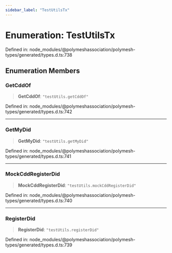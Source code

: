 ```yaml
---
sidebar_label: "TestUtilsTx"
---
```


# Enumeration: TestUtilsTx

Defined in: node\_modules/@polymeshassociation/polymesh-types/generated/types.d.ts:738

## Enumeration Members

### GetCddOf

> **GetCddOf**: `"testUtils.getCddOf"`

Defined in: node\_modules/@polymeshassociation/polymesh-types/generated/types.d.ts:742

***

### GetMyDid

> **GetMyDid**: `"testUtils.getMyDid"`

Defined in: node\_modules/@polymeshassociation/polymesh-types/generated/types.d.ts:741

***

### MockCddRegisterDid

> **MockCddRegisterDid**: `"testUtils.mockCddRegisterDid"`

Defined in: node\_modules/@polymeshassociation/polymesh-types/generated/types.d.ts:740

***

### RegisterDid

> **RegisterDid**: `"testUtils.registerDid"`

Defined in: node\_modules/@polymeshassociation/polymesh-types/generated/types.d.ts:739
